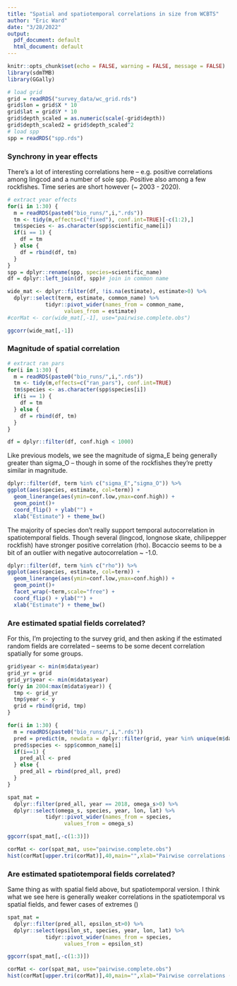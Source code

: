 ```yaml
---
title: "Spatial and spatiotemporal correlations in size from WCBTS"
author: "Eric Ward"
date: "3/28/2022"
output:
  pdf_document: default
  html_document: default
---
```


```r
knitr::opts_chunk$set(echo = FALSE, warning = FALSE, message = FALSE)
library(sdmTMB)
library(GGally)
```

```r
# load grid
grid = readRDS("survey_data/wc_grid.rds")
grid$lon = grid$X * 10
grid$lat = grid$Y * 10
grid$depth_scaled = as.numeric(scale(-grid$depth))
grid$depth_scaled2 = grid$depth_scaled^2
# load spp
spp = readRDS("spp.rds")

```

### Synchrony in year effects  

There's a lot of interesting correlations here -- e.g. positive correlations among lingcod and a number of sole spp. Positive also among a few rockfishes. Time series are short however (~ 2003 - 2020).

```r
# extract year effects
for(i in 1:30) {
  m = readRDS(paste0("bio_runs/",i,".rds"))
  tm <- tidy(m,effects=c("fixed"), conf.int=TRUE)[-c(1:2),]
  tm$species <- as.character(spp$scientific_name[i])
  if(i == 1) {
    df = tm
  } else {
    df = rbind(df, tm)
  }
}
spp = dplyr::rename(spp, species=scientific_name)
df = dplyr::left_join(df, spp)# join in common name

wide_mat <- dplyr::filter(df, !is.na(estimate), estimate>0) %>% 
  dplyr::select(term, estimate, common_name) %>%
            tidyr::pivot_wider(names_from = common_name,
                  values_from = estimate)
#corMat <- cor(wide_mat[,-1], use="pairwise.complete.obs")

ggcorr(wide_mat[,-1])
```

\break  

### Magnitude of spatial correlation
```r
# extract ran pars
for(i in 1:30) {
  m = readRDS(paste0("bio_runs/",i,".rds"))
  tm <- tidy(m,effects=c("ran_pars"), conf.int=TRUE)
  tm$species <- as.character(spp$species[i])
  if(i == 1) {
    df = tm
  } else {
    df = rbind(df, tm)
  }
}

df = dplyr::filter(df, conf.high < 1000)
```

Like previous models, we see the magnitude of sigma_E being generally greater than sigma_O -- though in some of the rockfishes they're pretty similar in magnitude.    

```r
dplyr::filter(df, term %in% c("sigma_E","sigma_O")) %>%
ggplot(aes(species, estimate, col=term)) +
  geom_linerange(aes(ymin=conf.low,ymax=conf.high)) +
  geom_point()+
  coord_flip() + ylab("") +
  xlab("Estimate") + theme_bw()
```

The majority of species don't really support temporal autocorrelation in spatiotemporal fields. Though several (lingcod, longnose skate, chilipepper rockfish) have stronger positive correlation (rho). Bocaccio seems to be a bit of an outlier with negative autocorrelation ~ -1.0.  

```r
dplyr::filter(df, term %in% c("rho")) %>%
ggplot(aes(species, estimate, col=term)) +
  geom_linerange(aes(ymin=conf.low,ymax=conf.high)) +
  geom_point()+
  facet_wrap(~term,scale="free") + 
  coord_flip() + ylab("") +
  xlab("Estimate") + theme_bw()
```

\break   

### Are estimated spatial fields correlated?

For this, I'm projecting to the survey grid, and then asking if the estimated random fields are correlated -- seems to be some decent correlation spatially for some groups.

```r
grid$year <- min(m$data$year)
grid_yr = grid
grid_yr$year <- min(m$data$year)
for(y in 2004:max(m$data$year)) {
  tmp <- grid_yr
  tmp$year <- y
  grid = rbind(grid, tmp)
}

for(i in 1:30) {
  m = readRDS(paste0("bio_runs/",i,".rds"))
  pred = predict(m, newdata = dplyr::filter(grid, year %in% unique(m$data$year)))
  pred$species <- spp$common_name[i]
  if(i==1) {
    pred_all <- pred
  } else {
    pred_all = rbind(pred_all, pred)
  }
}

```


```r
spat_mat = 
  dplyr::filter(pred_all, year == 2018, omega_s>0) %>% 
  dplyr::select(omega_s, species, year, lon, lat) %>%
            tidyr::pivot_wider(names_from = species,
                  values_from = omega_s)

ggcorr(spat_mat[,-c(1:3)])
```

```r
corMat <- cor(spat_mat, use="pairwise.complete.obs")
hist(corMat[upper.tri(corMat)],40,main="",xlab="Pairwise correlations (omega_s)")
```

\break   

### Are estimated spatiotemporal fields correlated?

Same thing as with spatial field above, but spatiotemporal version. I think what we see here is generally weaker correlations in the spatiotemporal vs spatial fields, and fewer cases of extremes ()

```r
spat_mat = 
  dplyr::filter(pred_all, epsilon_st>0) %>% 
  dplyr::select(epsilon_st, species, year, lon, lat) %>%
            tidyr::pivot_wider(names_from = species,
                  values_from = epsilon_st)

ggcorr(spat_mat[,-c(1:3)])
```


```r
corMat <- cor(spat_mat, use="pairwise.complete.obs")
hist(corMat[upper.tri(corMat)],40,main="",xlab="Pairwise correlations (epsilon_st)")
```

